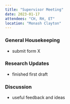 ```yaml
---
title: "Supervisor Meeting"
date: 2023-01-17
attendees: "CH, RH, ET"
location: "Monash Clayton"
---
```


### General Housekeeping

-   submit form X

### Research Updates

-   finished first draft

### Discussion

-   useful feedback and ideas
